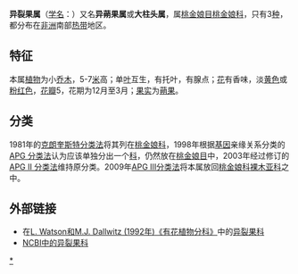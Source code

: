 {{Automatic Taxobox
| image = Heteropyxis natalensis01.jpg
| image_caption = [[那塔薰衣树|那塔薰衣树]] ''Heteropyxis natalensis''
| display parents=2
| taxon = Heteropyxis
| authority = Harv., 1863
| parent authority = [[Harv.|Harv.]], 1868
| type_species=[[那塔薰衣树|那塔薰衣树]]<br>''Heteropyxis natalensis''
| type_species_authority =Harv., 1863
| subdivision_ranks = [[种|种]]
| subdivision = 
*''H. canescens''
*''H. dehniae''
*[[那塔薰衣树|那塔薰衣树]] ''H. natalensis''
}}

'''异裂果属'''（[[学名|学名]]：''{{lang|la|Heteropyxis}}''）又名'''异蒴果属'''或'''大柱头属'''，属[[桃金娘目|桃金娘目]][[桃金娘科|桃金娘科]]，只有3[[种|种]]，都分布在[[非洲|非洲]]南部[[热带|热带]]地区。

==特征==
本属[[植物|植物]]为小[[乔木|乔木]]，5-7[[米_(單位)|米]]高；单[[叶|叶]]互生，有托叶，有腺点；[[花|花]]有香味，淡[[黄色|黄色]]或[[粉红色|粉红色]]，[[花瓣|花瓣]]5，花期为12月至3月；[[果实|果实]]为[[蒴果|蒴果]]。

==分类==
1981年的[[克朗奎斯特分类法|克朗奎斯特分类法]]将其列在[[桃金娘科|桃金娘科]]，1998年根据[[基因|基因]]亲缘关系分类的[[APG_分类法|APG 分类法]]认为应该单独分出一个[[科|科]]，仍然放在[[桃金娘目|桃金娘目]]中，2003年经过修订的[[APG_II_分类法|APG II 分类法]]维持原分类。2009年[[APG_III分类法|APG III分类法]]将本属放回[[桃金娘科|桃金娘科]][[裸木亚科|裸木亚科]]之中。

== 外部链接 ==
* 在[https://web.archive.org/web/20070103200438/http://delta-intkey.com/angio/ L. Watson和M.J. Dallwitz (1992年)《有花植物分科》]中的[http://delta-intkey.com/angio/www/heteropy.htm 异裂果科]
* [http://www.ncbi.nlm.nih.gov/Taxonomy/Browser/wwwtax.cgi?lin=s&p=has_linkout&id=40013 NCBI中的异裂果科]
{{Taxonbar|from=Q1341359}}

{{DEFAULTSORT:Heteropyxis}}
[[Category:异裂果属|*]]


{{Myrtaceae-stub}}